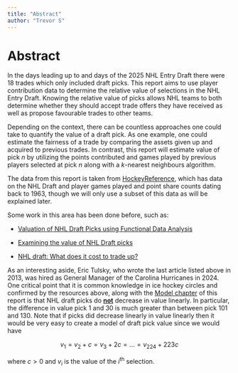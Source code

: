 ```yaml
---
title: "Abstract"
author: "Trevor S"
---
```


# Abstract

In the days leading up to and days of the 2025 NHL Entry Draft there were 18 trades which only included draft picks. This report aims to use player contribution data to determine the relative value of selections in the NHL Entry Draft. Knowing the relative value of picks allows NHL teams to both determine whether they should accept trade offers they have received as well as propose favourable trades to other teams.

Depending on the context, there can be countless approaches one could take to quantify the value of a draft pick. As one example, one could estimate the fairness of a trade by comparing the assets given up and acquired to previous trades. In contrast, this report will estimate value of pick $n$ by utilizing the points contributed and games played by previous players selected at pick $n$ along with a $k$-nearest neighbours algorithm.

The data from this report is taken from [HockeyReference](https://www.hockey-reference.com/draft/), which has data on the NHL Draft and player games played and point share counts dating back to 1963, though we will only use a subset of this data as will be explained later.

Some work in this area has been done before, such as:

-   [Valuation of NHL Draft Picks using Functional Data Analysis](https://summit.sfu.ca/_flysystem/fedora/2023-02/etd22223.pdf)

-   [Examining the value of NHL Draft picks](https://soundofhockey.com/2022/06/06/examining-the-value-of-nhl-draft-picks/amp/)

-   [NHL draft: What does it cost to trade up?](https://www.broadstreethockey.com/post/nhl-draft-pick-value-trading-up/)

As an interesting aside, Eric Tulsky, who wrote the last article listed above in 2013, was hired as General Manager of the Carolina Hurricanes in 2024. One critical point that it is common knowledge in ice hockey circles and confirmed by the resources above, along with the [Model chapter](https://trevsteu.github.io/Stat468_Final/model.html) of this report is that NHL draft picks do [**not**]{.underline} decrease in value linearly. In particular, the difference in value pick 1 and 30 is much greater than between pick 101 and 130. Note that if picks did decrease linearly in value linearly then it would be very easy to create a model of draft pick value since we would have

$$
v_1 = v_2 + c = v_3 + 2c = ... = v_{224} + 223c
$$

where $c > 0$ and $v_i$ is the value of the $i^{\text{th}}$ selection.
